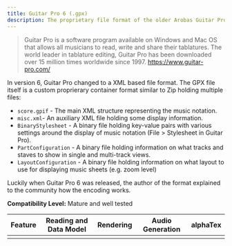 ```yaml
---
title: Guitar Pro 6 (.gpx)
description: The proprietary file format of the older Arobas Guitar Pro version 6.
---
```


> Guitar Pro is a software program available on Windows and Mac OS that allows all musicians to read, write and share their tablatures. The world leader in tablature editing, Guitar Pro has been downloaded over 15 million times worldwide since 1997.
> https://www.guitar-pro.com/

In version 6, Guitar Pro changed to a XML based file format. The GPX file itself is a custom proprierary container format similar to Zip holding multiple files:

* `score.gpif` - The main XML structure representing the music notation.
* `misc.xml`- An auxiliary XML file holding some display information.
* `BinaryStylesheet` - A binary file holding key-value pairs with various settings around the display of music notation (File > Stylesheet in Guitar Pro). 
* `PartConfiguration` - A binary file holding information on what tracks and staves to show in single and multi-track views. 
* `LayoutConfiguration` - A binary file holding information on what layout to use for displaying music sheets (e.g. zoom level)

Luckily when Guitar Pro 6 was released, the author of the format explained to the community how the encoding works. 
 
**Compatibility Level:** Mature and well tested

| Feature | Reading and Data Model | Rendering | Audio Generation | alphaTex |
|---------|------------------------|-----------|------------------|----------|
|         |                        |           |                  |          |